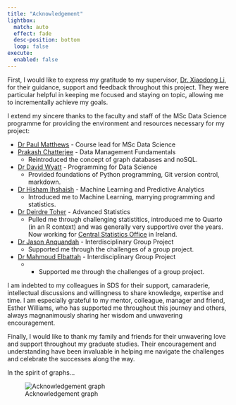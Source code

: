 ```yaml
---
title: "Acknowledgement"
lightbox:
  match: auto
  effect: fade
  desc-position: bottom
  loop: false
execute:
  enabled: false
---
```


First, I would like to express my gratitude to my supervisor, [Dr. Xiaodong Li](https://people.uwe.ac.uk/Person/XiaodongLi), for their guidance, support and feedback throughout this project.  They were particular helpful in keeping me focused and staying on topic, allowing me to incrementally achieve my goals.

I extend my sincere thanks to the faculty and staff of the MSc Data Science programme for providing the environment and resources necessary for my project: 

* [Dr Paul Matthews](https://people.uwe.ac.uk/Person/Paul2Matthews) - Course lead for MSc Data Science
* [Prakash Chatterjee](https://people.uwe.ac.uk/Person/PrakashChatterjee) - Data Management Fundamentals
  * Reintroduced the concept of graph databases and noSQL.
* [Dr David Wyatt](https://people.uwe.ac.uk/Person/David2Wyatt) - Programming for Data Science
  * Provided foundations of Python programming, Git version control, markdown.
* [Dr Hisham Ihshaish](https://people.uwe.ac.uk/Person/HishamIhshaish) - Machine Learning and Predictive Analytics
  * Introduced me to Machine Learning, marrying programming and statistics.
* [Dr Deirdre Toher](https://scholar.google.co.uk/citations?user=2P4klJcAAAAJ&hl=en) - Advanced Statistics
  * Pulled me through challenging statistitics, introduced me to Quarto (in an R context) and was generally very supportive over the years.  Now working for [Central Statistics Office](https://www.cso.ie/en/index.html) in Ireland. 
* [Dr Jason Anquandah](https://people.uwe.ac.uk/Person/JasonAnquandah) - Interdisciplinary Group Project
  * Supported me through the challenges of a group project.
* [Dr Mahmoud Elbattah](https://people.uwe.ac.uk/Person/MahmoudElbattah) - Interdisciplinary Group Project
  * * Supported me through the challenges of a group project.


I am indebted to my colleagues in SDS for their support, camaraderie, intellectual discussions and willingness to share knowledge, expertise and time. I am especially grateful to my mentor, colleague, manager and friend, Esther Williams, who has supported me throughout this journey and others, always magnanimously sharing her wisdom and unwavering encouragement.

Finally, I would like to thank my family and friends for their unwavering love and support throughout my graduate studies. Their encouragement and understanding have been invaluable in helping me navigate the challenges and celebrate the successes along the way.

In the spirit of graphs...

![Acknowledgement graph](./images/acknowledge.png)
